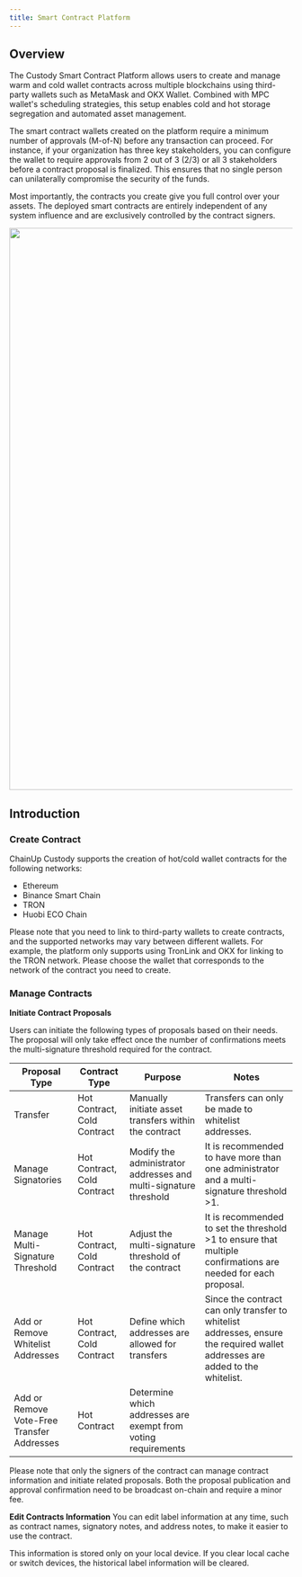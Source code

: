 ```yaml
---
title: Smart Contract Platform
---
```


## Overview
The Custody Smart Contract Platform allows users to create and manage warm and cold wallet contracts across multiple blockchains using third-party wallets such as MetaMask and OKX Wallet. Combined with MPC wallet's scheduling strategies, this setup enables cold and hot storage segregation and automated asset management.

The smart contract wallets created on the platform require a minimum number of approvals (M-of-N) before any transaction can proceed. For instance, if your organization has three key stakeholders, you can configure the wallet to require approvals from 2 out of 3 (2/3) or all 3 stakeholders before a contract proposal is finalized. This ensures that no single person can unilaterally compromise the security of the funds.

Most importantly, the contracts you create give you full control over your assets. The deployed smart contracts are entirely independent of any system influence and are exclusively controlled by the contract signers.

<div className="w-full flex items-center justify-center">
    <img src="/images/help-center/coldoperateen.jpeg" width="1000"/>
</div>


## Introduction

### Create Contract

ChainUp Custody supports the creation of hot/cold wallet contracts for the following networks:


* Ethereum
* Binance Smart Chain
* TRON
* Huobi ECO Chain

<Note>

Please note that you need to link to third-party wallets to create contracts, and the supported networks may vary between different wallets. For example, the platform only supports using TronLink and OKX for linking to the TRON network. Please choose the wallet that corresponds to the network of the contract you need to create.

</Note>



### Manage Contracts
**Initiate Contract Proposals**

Users can initiate the following types of proposals based on their needs. The proposal will only take effect once the number of confirmations meets the multi-signature threshold required for the contract.



Proposal Type            | Contract Type        | Purpose                                    | Notes                                                    |
|--------------------------|-----------------------|--------------------------------------------|----------------------------------------------------------|
Transfer             | Hot Contract, Cold Contract | Manually initiate asset transfers within the contract | Transfers can only be made to whitelist addresses.      |
Manage Signatories   | Hot Contract, Cold Contract | Modify the administrator addresses and multi-signature threshold | It is recommended to have more than one administrator and a multi-signature threshold >1. |
Manage Multi-Signature Threshold | Hot Contract, Cold Contract | Adjust the multi-signature threshold of the contract | It is recommended to set the threshold >1 to ensure that multiple confirmations are needed for each proposal. |
Add or Remove Whitelist Addresses | Hot Contract, Cold Contract | Define which addresses are allowed for transfers | Since the contract can only transfer to whitelist addresses, ensure the required wallet addresses are added to the whitelist. |
Add or Remove Vote-Free Transfer Addresses | Hot Contract | Determine which addresses are exempt from voting requirements |                                                        |






<Note>
Please note that only the signers of the contract can manage contract information and initiate related proposals. Both the proposal publication and approval confirmation need to be broadcast on-chain and require a minor fee.


</Note>


**Edit Contracts Information** 
You can edit label information at any time, such as contract names, signatory notes, and address notes, to make it easier to use the contract.


<Note>
This information is stored only on your local device. If you clear local cache or switch devices, the historical label information will be cleared.


</Note>
